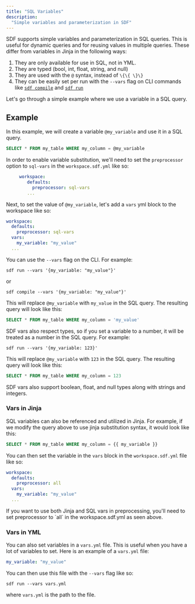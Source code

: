 ```yaml
---
title: "SQL Variables"
description:
  "Simple variables and parameterization in SDF"
---
```


SDF supports simple variables and parameterization in SQL queries. This is useful for dynamic queries and for reusing values in multiple queries. 
These differ from variables in Jinja in the following ways:

1. They are only available for use in SQL, not in YML.
2. They are typed (bool, int, float, string, and null)
3. They are used with the `@` syntax, instead of `\{\{ \}\}`
4. They can be easily set per run with the `--vars` flag on CLI commands like [`sdf compile`](/reference/sdf-cli#sdf-compile) and [`sdf run`](/reference/sdf-cli#sdf-run)

Let's go through a simple example where we use a variable in a SQL query.

## Example

In this example, we will create a variable `@my_variable` and use it in a SQL query.

```sql
SELECT * FROM my_table WHERE my_column = @my_variable
```

In order to enable variable substitution, we'll need to set the `preprocessor` option to `sql-vars` in the `workspace.sdf.yml` like so:
```yaml workspace.sdf.yml
     workspace:
        defaults:
          preprocessor: sql-vars
        ...
```

Next, to set the value of `@my_variable`, let's add a `vars` yml block to the workspace like so:
```yml workspace.sdf.yml
workspace:
  defaults:
    preprocessor: sql-vars
  vars:
    my_variable: "my_value"
  ...
```

You can use the `--vars` flag on the CLI. For example:
```shell
sdf run --vars '{my_variable: "my_value"}'
```
or 
```shell
sdf compile --vars '{my_variable: "my_value"}'
```

This will replace `@my_variable` with `my_value` in the SQL query. The resulting query will look like this:
```sql
SELECT * FROM my_table WHERE my_column = 'my_value'
```

SDF vars also respect types, so if you set a variable to a number, it will be treated as a number in the SQL query. For example:
```shell
sdf run --vars '{my_variable: 123}'
```

This will replace `@my_variable` with `123` in the SQL query. The resulting query will look like this:
```sql
SELECT * FROM my_table WHERE my_column = 123
```

SDF vars also support boolean, float, and null types along with strings and integers.

### Vars in Jinja
SQL variables can also be referenced and utilized in Jinja. For example, if we modify the query above to use jinja substitution syntax, it would look like this:
```sql
SELECT * FROM my_table WHERE my_column = {{ my_variable }}
```

You can then set the variable in the `vars` block in the `workspace.sdf.yml` file like so:
```yml workspace.sdf.yml
workspace:
  defaults:
    preprocessor: all
  vars:
    my_variable: "my_value"
  ...
```

<Note>
  If you want to use both Jinja and SQL vars in preprocessing, you'll need to set preprocessor to `all` in the workspace.sdf.yml as seen above.
</Note>

### Vars in YML

You can also set variables in a `vars.yml` file. This is useful when you have a lot of variables to set. Here is an example of a `vars.yml` file:   
```yaml vars.yml
my_variable: "my_value"
```

You can then use this file with the `--vars` flag like so:
```shell
sdf run --vars vars.yml
```

where `vars.yml` is the path to the file.


